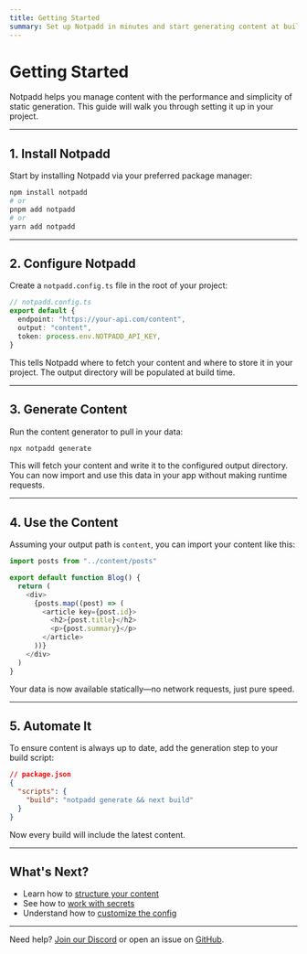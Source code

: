 ```yaml
---
title: Getting Started
summary: Set up Notpadd in minutes and start generating content at build time.
---
```


# Getting Started

Notpadd helps you manage content with the performance and simplicity of static generation. This guide will walk you through setting it up in your project.

---

## 1. Install Notpadd

Start by installing Notpadd via your preferred package manager:

```bash
npm install notpadd
# or
pnpm add notpadd
# or
yarn add notpadd
```

---

## 2. Configure Notpadd

Create a `notpadd.config.ts` file in the root of your project:

```ts
// notpadd.config.ts
export default {
  endpoint: "https://your-api.com/content",
  output: "content",
  token: process.env.NOTPADD_API_KEY,
}
```

This tells Notpadd where to fetch your content and where to store it in your project. The output directory will be populated at build time.

---

## 3. Generate Content

Run the content generator to pull in your data:

```bash
npx notpadd generate
```

This will fetch your content and write it to the configured output directory. You can now import and use this data in your app without making runtime requests.

---

## 4. Use the Content

Assuming your output path is `content`, you can import your content like this:

```ts
import posts from "../content/posts"

export default function Blog() {
  return (
    <div>
      {posts.map((post) => (
        <article key={post.id}>
          <h2>{post.title}</h2>
          <p>{post.summary}</p>
        </article>
      ))}
    </div>
  )
}
```

Your data is now available statically—no network requests, just pure speed.

---

## 5. Automate It

To ensure content is always up to date, add the generation step to your build script:

```json
// package.json
{
  "scripts": {
    "build": "notpadd generate && next build"
  }
}
```

Now every build will include the latest content.

---

## What's Next?

- Learn how to [structure your content](/docs/content-structure)
- See how to [work with secrets](/docs/environment-variables)
- Understand how to [customize the config](/docs/configuration)

---

Need help? [Join our Discord](https://your-discord-link.com) or open an issue on [GitHub](https://github.com/notpadd/notpadd).
